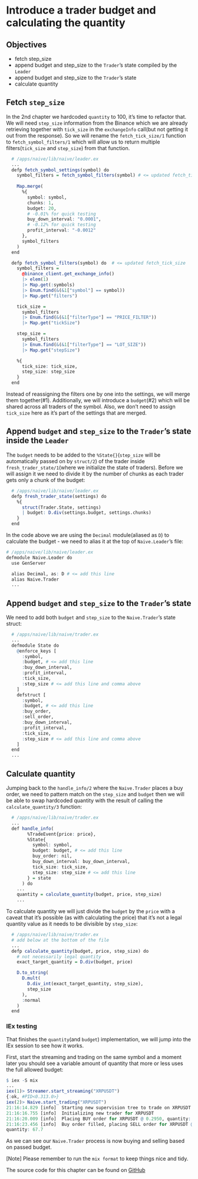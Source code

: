 # Introduce a trader budget and calculating the quantity

## Objectives

- fetch step_size
- append budget and step_size to the `Trader`'s state compiled by the `Leader`
- append budget and step_size to the `Trader`'s state
- calculate quantity

## Fetch `step_size`

In the 2nd chapter we hardcoded `quantity` to 100, it's time to refactor that. We will need `step_size` information from the Binance which we are
already retrieving together with `tick_size` in the `exchangeInfo` call(but not getting it out from the response). So we will rename the `fetch_tick_size/1` function to `fetch_symbol_filters/1` which will allow us to return multiple filters(`tick_size` and `step_size`) from that function.

```r
  # /apps/naive/lib/naive/leader.ex
  ...
  defp fetch_symbol_settings(symbol) do
    symbol_filters = fetch_symbol_filters(symbol) # <= updated fetch_tick_size
    
    Map.merge(
      %{
        symbol: symbol,
        chunks: 1,
        budget: 20,
        # -0.01% for quick testing
        buy_down_interval: "0.0001",
        # -0.12% for quick testing
        profit_interval: "-0.0012"
      },
      symbol_filters
    )
  end

  defp fetch_symbol_filters(symbol) do  # <= updated fetch_tick_size
    symbol_filters =
      @binance_client.get_exchange_info()
      |> elem(1)
      |> Map.get(:symbols)
      |> Enum.find(&(&1["symbol"] == symbol))
      |> Map.get("filters")

    tick_size =
      symbol_filters
      |> Enum.find(&(&1["filterType"] == "PRICE_FILTER"))
      |> Map.get("tickSize")

    step_size =
      symbol_filters
      |> Enum.find(&(&1["filterType"] == "LOT_SIZE"))
      |> Map.get("stepSize")

    %{
      tick_size: tick_size,
      step_size: step_size
    }
  end
```

Instead of reassigning the filters one by one into the settings, we will merge them together(#1). Additionally, we will introduce a `budget`(#2) which will be shared across all traders of the symbol. Also, we don't need to assign `tick_size` here as it's part of the settings that are merged.

\newpage

## Append `budget` and `step_size` to the `Trader`'s state inside the `Leader` 

The `budget` needs to be added to the `%State{}`(`step_size` will be automatically passed on by `struct/2`) of the trader inside `fresh_trader_state/1`(where we initialize the state of traders). Before we will assign it we need to divide it by the number of chunks as each trader gets only a chunk of the budget:

```r
  # /apps/naive/lib/naive/leader.ex
  defp fresh_trader_state(settings) do
    %{
      struct(Trader.State, settings)
      | budget: D.div(settings.budget, settings.chunks)
    }
  end
```

In the code above we are using the `Decimal` module(aliased as `D`) to calculate the budget - we need to alias it at the top of `Naive.Leader`'s file: 

```r
# /apps/naive/lib/naive/leader.ex
defmodule Naive.Leader do
  use GenServer

  alias Decimal, as: D # <= add this line
  alias Naive.Trader
  ...
```

## Append `budget` and `step_size` to the `Trader`'s state

We need to add both `budget` and `step_size` to the `Naive.Trader`'s state struct:

```r
  # /apps/naive/lib/naive/trader.ex
  ...
  defmodule State do
    @enforce_keys [
      :symbol,
      :budget, # <= add this line
      :buy_down_interval,
      :profit_interval,
      :tick_size,
      :step_size # <= add this line and comma above
    ]
    defstruct [
      :symbol,
      :budget, # <= add this line
      :buy_order,
      :sell_order,
      :buy_down_interval,
      :profit_interval,
      :tick_size,
      :step_size # <= add this line and comma above
    ]
  end
  ...
```

## Calculate quantity

Jumping back to the `handle_info/2` where the `Naive.Trader` places a buy order, we need to pattern match on the `step_size` and `budget` then we will be able to swap hardcoded quantity with the result of calling the `calculate_quantity/3` function:

```r
  # /apps/naive/lib/naive/trader.ex
  ...
  def handle_info(
        %TradeEvent{price: price},
        %State{
          symbol: symbol,
          budget: budget, # <= add this line
          buy_order: nil,
          buy_down_interval: buy_down_interval,
          tick_size: tick_size,
          step_size: step_size # <= add this line
        } = state
      ) do
    ...
    quantity = calculate_quantity(budget, price, step_size)
    ...
```

To calculate quantity we will just divide the `budget` by the `price` with a caveat that it's possible (as with calculating the price) that it's not a legal quantity value as it needs to be divisible by `step_size`:

```r
  # /apps/naive/lib/naive/trader.ex
  # add below at the bottom of the file
  ...
  defp calculate_quantity(budget, price, step_size) do
    # not necessarily legal quantity
    exact_target_quantity = D.div(budget, price)

    D.to_string(
      D.mult(
        D.div_int(exact_target_quantity, step_size),
        step_size
      ),
      :normal
    )
  end
```

### IEx testing

That finishes the `quantity`(and `budget`) implementation, we will jump into the IEx session to see how it works.

First, start the streaming and trading on the same symbol and a moment later you should see a variable amount of quantity that more or less uses the full allowed budget:

```r
$ iex -S mix
...
iex(1)> Streamer.start_streaming("XRPUSDT")
{:ok, #PID<0.313.0>}
iex(2)> Naive.start_trading("XRPUSDT")
21:16:14.829 [info]  Starting new supervision tree to trade on XRPUSDT
21:16:16.755 [info]  Initializing new trader for XRPUSDT
21:16:20.009 [info]  Placing BUY order for XRPUSDT @ 0.2950, quantity: 67.7
21:16:23.456 [info]  Buy order filled, placing SELL order for XRPUSDT @ 0.2953,
quantity: 67.7
```

As we can see our `Naive.Trader` process is now buying and selling based on passed budget.

[Note] Please remember to run the `mix format` to keep things nice and tidy.

The source code for this chapter can be found on [GitHub](https://github.com/Cinderella-Man/hands-on-elixir-and-otp-cryptocurrency-trading-bot-source-code/tree/chapter_07)

